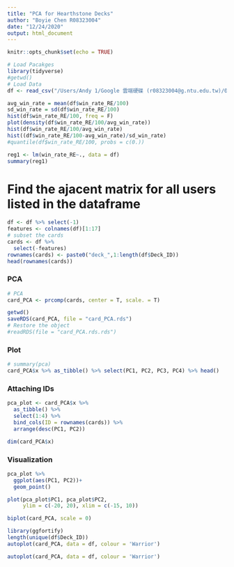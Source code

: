 ```yaml
---
title: "PCA for Hearthstone Decks"
author: "Boyie Chen R08323004"
date: "12/24/2020"
output: html_document
---
```


```r
knitr::opts_chunk$set(echo = TRUE)
```

```r
# Load Pacakges
library(tidyverse)
#getwd()
# Load Data
df <- read_csv("/Users/Andy 1/Google 雲端硬碟 (r08323004@g.ntu.edu.tw)/0 Semesters/109-1/四 ccClub進階班/Final Projects/HS_Decks/2_tidy_data/data/df_Decks_tidy.csv")
```

```r
avg_win_rate = mean(df$win_rate_RE/100)
sd_win_rate = sd(df$win_rate_RE/100)
hist(df$win_rate_RE/100, freq = F)
plot(density(df$win_rate_RE/100/avg_win_rate))
hist(df$win_rate_RE/100/avg_win_rate)
hist((df$win_rate_RE/100-avg_win_rate)/sd_win_rate)
#quantile(df$win_rate_RE/100, probs = c(0.))
```


```r
reg1 <- lm(win_rate_RE~., data = df)
summary(reg1)
```
# Find the ajacent matrix for all users listed in the dataframe

```r
df <- df %>% select(-1)
features <- colnames(df)[1:17]
# subset the cards
cards <- df %>% 
  select(-features)
rownames(cards) <- paste0("deck_",1:length(df$Deck_ID))
head(rownames(cards))
```

### PCA
```r
# PCA
card_PCA <- prcomp(cards, center = T, scale. = T)
```

```r
getwd()
saveRDS(card_PCA, file = "card_PCA.rds")
# Restore the object
#readRDS(file = "card_PCA.rds.rds")
```

### Plot

```r
# summary(pca)
card_PCA$x %>% as_tibble() %>% select(PC1, PC2, PC3, PC4) %>% head()
```
### Attaching IDs

```r
pca_plot <- card_PCA$x %>%
  as_tibble() %>%
  select(1:4) %>%
  bind_cols(ID = rownames(cards)) %>% 
  arrange(desc(PC1, PC2))
```

```r
dim(card_PCA$x)
```

### Visualization

```r
pca_plot %>% 
  ggplot(aes(PC1, PC2))+
  geom_point()

plot(pca_plot$PC1, pca_plot$PC2,
     ylim = c(-20, 20), xlim = c(-15, 10))
```


```r
biplot(card_PCA, scale = 0)

library(ggfortify)
length(unique(df$Deck_ID))
autoplot(card_PCA, data = df, colour = 'Warrior')
```
```r
autoplot(card_PCA, data = df, colour = 'Warrior')
```